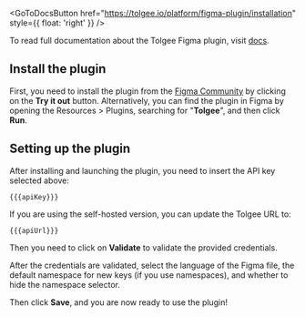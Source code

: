 
<GoToDocsButton
  href="https://tolgee.io/platform/figma-plugin/installation"
  style={{ float: 'right' }}
/>

To read full documentation about the Tolgee Figma plugin, visit [docs](https://tolgee.io/platform/figma-plugin/installation).

## Install the plugin

First, you need to install the plugin from the [Figma Community](https://www.figma.com/community/plugin/0) by clicking on the **Try it out** button.
Alternatively, you can find the plugin in Figma by opening the Resources > Plugins, searching for "**Tolgee**", and then click **Run**.

## Setting up the plugin

After installing and launching the plugin, you need to insert the API key selected above:

```
{{{apiKey}}}
```

If you are using the self-hosted version, you can update the Tolgee URL to:

```
{{{apiUrl}}}
```

Then you need to click on **Validate** to validate the provided credentials.

After the credentials are validated, select the language of the Figma file, the default namespace for new keys (if you use namespaces), and whether to hide the namespace selector.

Then click **Save**, and you are now ready to use the plugin!
